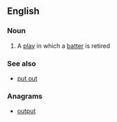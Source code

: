==English==

===Noun===
{{en-noun}}

# {{context|baseball}} A [[play]] in which a [[batter]] is retired

===See also===
* [[put out]]

===Anagrams===
* [[output#English|output]]